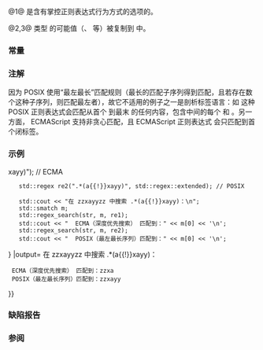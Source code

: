 {{cpp/title|n=regex_constants::|syntax_option_type}}
{{cpp/regex/navbar}}

{{dcl begin}}
{{dcl header|regex}}
{{dcl|num=1|since=c++11|1=
using syntax_option_type = /* 由实现定义 */;
}}
{{dcl|num=2|since=c++11|notes={{mark|C++17 起 inline}}|1=
constexpr syntax_option_type icase      = /* 未指定 */;
constexpr syntax_option_type nosubs     = /* 未指定 */;
constexpr syntax_option_type optimize   = /* 未指定 */;
constexpr syntax_option_type collate    = /* 未指定 */;
constexpr syntax_option_type ECMAScript = /* 未指定 */;
constexpr syntax_option_type basic      = /* 未指定 */;
constexpr syntax_option_type extended   = /* 未指定 */;
constexpr syntax_option_type awk        = /* 未指定 */;
constexpr syntax_option_type grep       = /* 未指定 */;
constexpr syntax_option_type egrep      = /* 未指定 */;
}}
{{dcl|num=3|since=c++17|1=
inline constexpr syntax_option_type multiline = /* 未指定 */;
}}
{{dcl end}}

@1@ {{tt|syntax_option_type}} 是含有掌控正则表达式行为方式的选项的{{named req|BitmaskType}}。

@2,3@ 类型 {{v|1}} 的可能值（{{tt|icase}}、{{tt|optimize}} 等）被复制到 {{ltt|cpp/regex/basic_regex/constants|std::basic_regex}} 中。

===常量===
{{cpp/regex/syntax option type consts}}

===注解===
因为 POSIX 使用“最左最长”匹配规则（最长的匹配子序列得到匹配，且若存在数个这种子序列，则匹配最左者），故它不适用的例子之一是剖析标签语言：如 {{c|"&lt;tag[^&gt;]*&gt;.*&lt;/tag&gt;"}} 这种 POSIX 正则表达式会匹配从首个 {{c|"&lt;tag"}} 到最末 {{c|"&lt;/tag&gt;"}} 的任何内容，包含中间的每个 {{c|"&lt;/tag&gt;"}} 和 {{c|"&lt;tag&gt;"}} 。另一方面， ECMAScript 支持非贪心匹配，且 ECMAScript 正则表达式 {{c|"&lt;tag[^&gt;]*&gt;.*?&lt;/tag&gt;"}} 会只匹配到首个闭标签。

===示例===
{{example
|展示 ECMAScript 和 POSIX 正则表达式的匹配算法的差异：
|code=
#include &lt;iostream&gt;
#include &lt;regex&gt;
#include &lt;string&gt;

int main()
{
    std::string str = "zzxayyzz";
    std::regex re1(".*(a{{!}}xayy)"); // ECMA
    std::regex re2(".*(a{{!}}xayy)", std::regex::extended); // POSIX
    
    std::cout &lt;&lt; "在 zzxayyzz 中搜索 .*(a{{!}}xayy)：\n";
    std::smatch m;
    std::regex_search(str, m, re1);
    std::cout &lt;&lt; "  ECMA（深度优先搜索） 匹配到：" &lt;&lt; m[0] &lt;&lt; '\n';
    std::regex_search(str, m, re2);
    std::cout &lt;&lt; "  POSIX（最左最长序列）匹配到：" &lt;&lt; m[0] &lt;&lt; '\n';
}
|output=
在 zzxayyzz 中搜索 .*(a{{!}}xayy)：
  ECMA（深度优先搜索） 匹配到：zzxa
  POSIX（最左最长序列）匹配到：zzxayy
}}

===缺陷报告===
{{dr list begin}}
{{dr list item|wg=lwg|dr=2053|std=C++11|before=常量被声明为 {{c/core|static}}|after=移除 {{c/core|static}} 说明符}}
{{dr list end}}

===参阅===
{{dsc begin}}
{{dsc inc|cpp/regex/dsc basic_regex}}
{{dsc end}}

{{langlinks|de|en|es|fr|it|ja|pt|ru}}